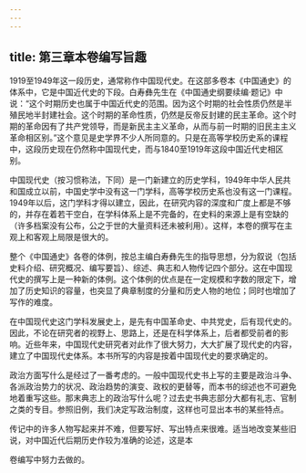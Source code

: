 ```yaml
---
---
---
```

title: 第三章本卷编写旨趣
---



1919至1949年这一段历史，通常称作中国现代史。在这部多卷本《中国通史》的体系中，它是中国近代史的下段。白寿彝先生在《中国通史纲要续编·题记》中说：“这个时期历史也属于中国近代史的范围。因为这个时期的社会性质仍然是半殖民地半封建社会。这个时期的革命性质，仍然是反帝反封建的民主革命。这个时期的革命因有了共产党领导，而是新民主主义革命，从而与前一时期的旧民主主义革命相区别。”这个意见是史学界不少人所同意的。只是在高等学校历史系的课程中，这段历史现在仍然称中国现代史，而与1840至1919年这段中国近代史相区别。

中国现代史（按习惯称法，下同）是一门新建立的历史学科，1949年中华人民共和国成立以前，中国史学中没有这一门学科，高等学校历史系也没有这一门课程。1949年以后，这门学科才得以建立，因此，在研究内容的深度和广度上都是不够的，并存在着若干空白，在学科体系上是不完备的，在史料的来源上是有空缺的（许多档案没有公布，公之于世的大量资料还未被利用）。这样，本卷的撰写在主观上和客观上局限是很大的。

整个《中国通史》各卷的体例，按总主编白寿彝先生的指导思想，分为叙说（包括史料介绍、研究概况、编写要旨）、综述、典志和人物传记四个部分。这在中国现代史的撰写上是一种新的体例。这个体例的优点是在一定规模和字数的限定下，增加了历史知识的容量，也突显了典章制度的分量和历史人物的地位；同时也增加了写作的难度。

在中国现代史这门学科发展史上，是先有中国革命史、中共党史，后有现代史的。因此，不论在研究者的视野上、思路上，还是在科学体系上，后者都受前者的影响。近些年来，中国现代史研究者对此作了很大努力，大大扩展了现代史的内容，建立了中国现代史体系。本书所写的内容是按着中国现代史的要求确定的。

政治方面写什么是经过了一番考虑的。一般中国现代史书上写的主要是政治斗争、各派政治势力的状况、政治趋势的演变、政权的更替等，而本书的综述也不可避免地着重写这些。那末典志上的政治写什么呢？过去史书典志部分大都有礼志、官制之类的专目。参照旧例，我们决定写政治制度，这样也可显出本书的某些特点。

传记中的许多人物写起来并不难，但要写好、写出特点来很难。适当地改变某些旧说，对中国近代后期历史作较为准确的论述，这是本

卷编写中努力去做的。